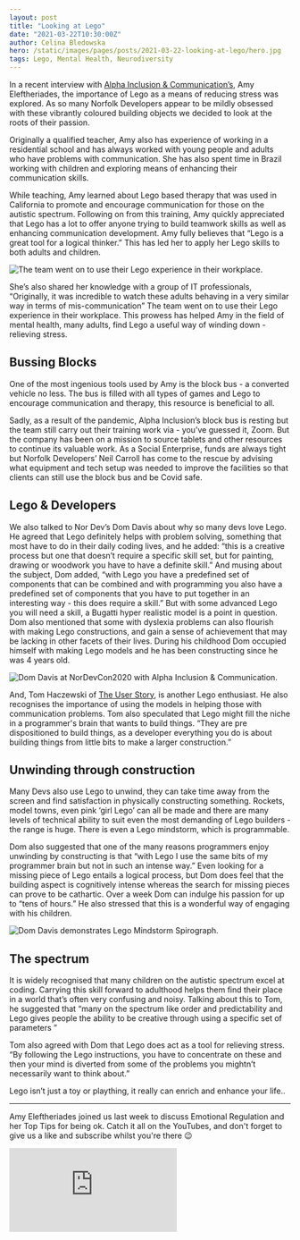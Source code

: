 ```yaml
---
layout: post
title: "Looking at Lego"
date: "2021-03-22T10:30:00Z"
author: Celina Bledowska
hero: /static/images/pages/posts/2021-03-22-looking-at-lego/hero.jpg
tags: Lego, Mental Health, Neurodiversity
---
```


In a recent interview with [Alpha Inclusion & Communication’s](http://alphaic.co.uk/), Amy Eleftheriades, the importance of Lego as a means of reducing stress was explored. As so many Norfolk Developers appear to be mildly obsessed with these vibrantly coloured building objects we decided to look at the roots of their passion.

Originally a qualified teacher, Amy also has experience of working in a residential school and has always worked with young people and adults who have problems with communication. She has also spent time in Brazil working with children and exploring means of enhancing their communication skills. 

While teaching, Amy learned about Lego based therapy that was used in California to promote and encourage communication for those on the autistic spectrum. Following on from this training, Amy quickly appreciated that Lego has a lot to offer anyone trying to build teamwork skills as well as enhancing communication development. Amy fully believes that “Lego is a great tool for a logical thinker.” This has led her to apply her Lego skills to both adults and children.

![The team went on to use their Lego experience in their workplace.](/static/images/pages/posts/2021-03-22-looking-at-lego/communication-workshops-at-alphaic.jpg)

She’s also shared her knowledge with a group of IT professionals, “Originally, it was incredible to watch these adults behaving in a very similar way in terms of mis-communication” The team went on to use their Lego experience in their workplace. This prowess has helped Amy in the field of mental health, many adults, find Lego a useful way of winding down - relieving stress.

## Bussing Blocks

One of the most ingenious tools used by Amy is the block bus - a converted vehicle no less. The bus is filled with all types of games and Lego to encourage communication and therapy, this resource is beneficial to all.

Sadly, as a result of the pandemic, Alpha Inclusion’s block bus is resting but the team still carry out their training work via - you’ve guessed it, Zoom. But the company has been on a mission to source tablets and other resources  to continue its valuable work. As a Social Enterprise, funds are always tight but Norfolk Developers’ Neil Carroll has come to the rescue by advising what equipment and tech setup was needed to improve the facilities so that clients can still use the block bus and be Covid safe.

## Lego & Developers

We also talked to Nor Dev’s Dom Davis about why so many devs love Lego. He agreed that Lego definitely helps with problem solving, something that most have to do in their daily coding lives, and he added: “this is a creative process but one that doesn’t require a specific skill set, but for painting, drawing or woodwork you have to have a definite skill.”  And musing about the subject, Dom added, “with Lego you have a predefined set of components that can be combined and with programming you also have a predefined set of components that you have to put together in an interesting way - this does require a skill.” But with some advanced Lego you will need a skill, a Bugatti hyper realistic model is a point in question. Dom also mentioned that some with dyslexia problems can also flourish with making Lego constructions, and gain a sense of achievement that may be lacking in other facets of their lives. During his childhood Dom occupied himself with making Lego models and he has been constructing since he was 4 years old. 

![Dom Davis at NorDevCon2020 with Alpha Inclusion & Communication.](/static/images/pages/posts/2021-03-22-looking-at-lego/dom-davis-and-alphaic-at-nordevcon-2020.jpg)

And, Tom Haczewski of [The User Story](https://www.theuserstory.com/), is another Lego enthusiast. He also recognises the importance of using the models in helping those with communication problems. Tom also speculated that Lego might fill the niche in a programmer's brain that wants to build things. “They are pre dispositioned to build things, as a developer everything you do is about building things from little bits to make a larger construction.” 

## Unwinding through construction

Many Devs also use Lego to unwind, they can take time away from the screen and find satisfaction in physically constructing something. Rockets, model towns, even pink ‘girl Lego’ can all be made and there are many levels of technical ability to suit even the most demanding of Lego builders - the range is huge. There is even a Lego mindstorm, which is programmable.   

Dom also suggested that one of the many reasons programmers enjoy unwinding by constructing is that “with Lego I use the same bits of my programmer brain but not in such an intense way.” Even looking for a missing piece of Lego entails a logical process, but Dom does feel that the building aspect is cognitively intense whereas the search for missing pieces can prove to be cathartic. Over a week Dom can indulge his passion for up to “tens of hours.” He also stressed that this is a wonderful way of engaging with his children.

![Dom Davis demonstrates Lego Mindstorm Spirograph.](/static/images/pages/posts/2021-03-22-looking-at-lego/dom-davis-demonstrates-lego-mindstorm-spirograph.jpg)

## The spectrum

It is widely recognised that many children on the autistic spectrum excel at coding. Carrying this skill forward to adulthood helps them find their place in a world that’s often very confusing and noisy. Talking about this to Tom, he suggested that “many on the spectrum like order and predictability and Lego gives people the ability to be creative through using a specific set of parameters ” 

Tom also agreed with Dom that Lego does act as a tool for relieving stress. “By following the Lego instructions, you have to concentrate on these and then your mind is diverted from some of the problems you mightn’t necessarily want to think about.”

Lego isn’t just a toy or plaything, it really can enrich and enhance your life..

***

Amy Eleftheriades joined us last week to discuss Emotional Regulation and her Top Tips for being ok. Catch it all on the
YouTubes, and don't forget to give us a like and subscribe whilst you're there 😉

<div class="mt-4 aspect-w-16 aspect-h-9">
  <iframe
    src="https://www.youtube.com/embed/SN51yVs6QKc"
    frameborder="0"
    allow="accelerometer; autoplay; clipboard-write; encrypted-media; gyroscope; picture-in-picture"
    allowfullscreen
  ></iframe>
</div>
